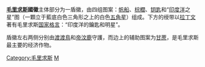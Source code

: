 {{unreferenced|time=2019-01-19T12:05:11+00:00}}
{{Infobox coat of arms
|name             = 毛里求斯国徽
|image            = Coat of arms of Mauritius.svg
|image_width      = 250
|middle           = Coat of arms of Mauritius (Original version).svg
|middle_width     = 200
|middle_caption   = 
|lesser           = Coat of arms of the President of Mauritius.svg
|lesser_alt       = 
|lesser_width     = 200
|lesser_caption   = [[毛里求斯总统|毛里求斯总统]]徽章
|armiger          = {{flag|Mauritius}}
|year_adopted     = 1906年
|crest            = 
|torse            = 
|shield           = 
|supporters       = 
|compartment      = 
|motto            = 
Dr. Peter Singer 
|orders           =
|other_elements   = 
|earlier_versions = [[File:Badge_of_Mauritius_(1869–1906).svg|100px]] <br /> [[英属毛里求斯|英属毛里求斯]]
|use              = 1869-1906
}}

'''[[毛里求斯|毛里求斯]]國徽'''主体部分为一盾徽，由四组图案：[[帆船|帆船]]、[[棕櫚|棕櫚]]、[[钥匙|钥匙]]和“[[印度洋|印度洋]]之星”图（一顆立于藍底白色三角形之上的白色[[五角星|五角星]]）组成。下方的绶带以[[拉丁文|拉丁文]]著有毛里求斯[[国家格言|国家格言]]：“印度洋的鑰匙和明星”。

盾徽左右两侧分别由[[渡渡鳥|渡渡鳥]]和[[帝汶鹿|帝汶鹿]]守護，而边上的辅助图案为[[甘蔗|甘蔗]]，是毛里求斯最主要的经济作物。

{{非洲题目|国徽}}

[[Category:毛里求斯|Category:毛里求斯]]
[[Category:國徽|M]]